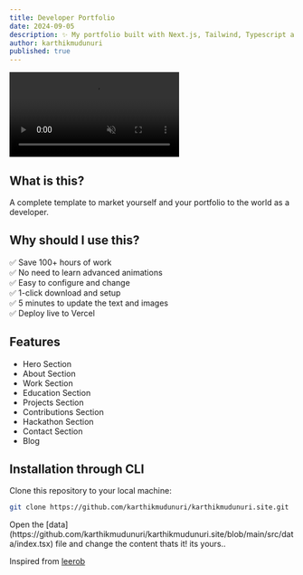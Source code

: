 ```yaml
---
title: Developer Portfolio
date: 2024-09-05
description: ✨ My portfolio built with Next.js, Tailwind, Typescript and Eldora UI.
author: karthikmudunuri
published: true
---
```


<div className="flex max-w-[800px] flex-col gap-4">
  <video
    autoPlay
    loop
    muted
    src="/dev.mp4"
    className="w-full rounded-xl border shadow-2xl"
  />
  <div className="flex w-full flex-col gap-2 sm:flex-row">
    <RepoDownload
      url="https://codeload.github.com/karthikmudunuri/karthikmudunuri.io/legacy.zip/refs/heads/main"
      free
    />
    <TemplatePreview href="https://www.karthikmudunuri.io/">
      Live Preview
    </TemplatePreview>
  </div>
</div>

## What is this?

A complete template to market yourself and your portfolio to the world as a developer.

## Why should I use this?

✅ Save 100+ hours of work  
✅ No need to learn advanced animations  
✅ Easy to configure and change  
✅ 1-click download and setup  
✅ 5 minutes to update the text and images  
✅ Deploy live to Vercel


## Features

- Hero Section
- About Section
- Work Section
- Education Section
- Projects Section
- Contributions Section
- Hackathon Section
- Contact Section
- Blog

## Installation through CLI

<Steps>
  <Step>Clone this repository to your local machine:</Step>

```bash
git clone https://github.com/karthikmudunuri/karthikmudunuri.site.git
```

<Step>
  Open the
  [data](https://github.com/karthikmudunuri/karthikmudunuri.site/blob/main/src/data/index.tsx)
  file and change the content thats it! its yours..
</Step>

</Steps>

Inspired from [leerob](https://leerob.io/)
